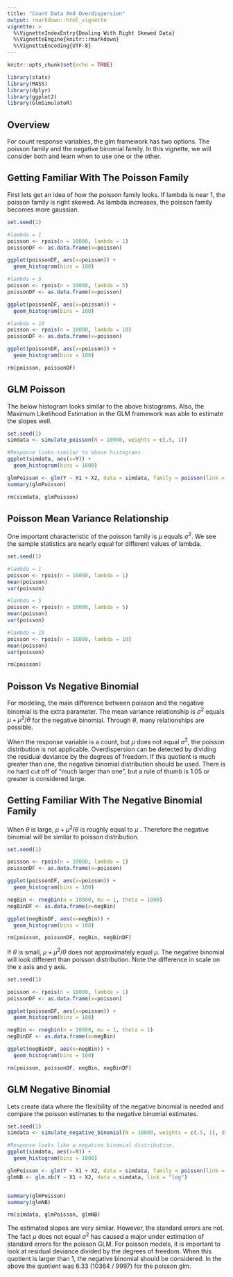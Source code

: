 ```yaml
---
title: "Count Data And Overdispersion"
output: rmarkdown::html_vignette
vignette: >
  %\VignetteIndexEntry{Dealing With Right Skewed Data}
  %\VignetteEngine{knitr::rmarkdown}
  %\VignetteEncoding{UTF-8}
---
```


```r
knitr::opts_chunk$set(echo = TRUE)

library(stats)
library(MASS)
library(dplyr)
library(ggplot2)
library(GlmSimulatoR)
```

## Overview

For count response variables, the glm framework has two options. The poisson family and the negative binomial family. In this vignette, we will consider both and learn when to use one or the other.


## Getting Familiar With The Poisson Family

First lets get an idea of how the poisson family looks. If lambda is near 1, the poisson family is right skewed. As lambda increases, the poisson family becomes more gaussian. 

```r
set.seed(1)

#lambda = 1
poisson <- rpois(n = 10000, lambda = 1)
poissonDF <- as.data.frame(x=poisson)

ggplot(poissonDF, aes(x=poisson)) + 
  geom_histogram(bins = 100)

#lambda = 5
poisson <- rpois(n = 10000, lambda = 5)
poissonDF <- as.data.frame(x=poisson)

ggplot(poissonDF, aes(x=poisson)) + 
  geom_histogram(bins = 100)

#lambda = 10
poisson <- rpois(n = 10000, lambda = 10)
poissonDF <- as.data.frame(x=poisson)

ggplot(poissonDF, aes(x=poisson)) + 
  geom_histogram(bins = 100)

```

```r
rm(poisson, poissonDF)

```


## GLM Poisson
The below histogram looks similar to the above histograms. Also, the Maximum Likelihood Estimation in the GLM framework was able to estimate the slopes well. 

```r

set.seed(1)
simdata <- simulate_poisson(N = 10000, weights = c(.5, 1))

#Response looks similar to above histograms
ggplot(simdata, aes(x=Y)) + 
  geom_histogram(bins = 1000)

glmPoisson <- glm(Y ~ X1 + X2, data = simdata, family = poisson(link = "log"))
summary(glmPoisson)

```

```r
rm(simdata, glmPoisson)
```

## Poisson Mean Variance Relationship
One important characteristic of the poisson family is $\mu$ equals $\sigma^2$. We see the sample statistics are nearly equal for different values of lambda.

```r

set.seed(1)

#lambda = 1
poisson <- rpois(n = 10000, lambda = 1)
mean(poisson)
var(poisson)

#lambda = 5
poisson <- rpois(n = 10000, lambda = 5)
mean(poisson)
var(poisson)

#lambda = 10
poisson <- rpois(n = 10000, lambda = 10)
mean(poisson)
var(poisson)
```

```r
rm(poisson)
```

## Poisson Vs Negative Binomial
For modeling, the main difference between poisson and the negative binomial is the extra parameter. The mean variance relationship is $\sigma^2$ equals $\mu + \mu^2/\theta$ for the negative binomial. Through $\theta$, many relationships are possible. 

When the response variable is a count, but $\mu$ does not equal $\sigma^2$, the poisson distribution is not applicable. Overdispersion can be detected by dividing the residual deviance by the degrees of freedom. If this quotient is much greater than one, the negative binomial distribution should be used. There is no hard cut off of "much larger than one", but a rule of thumb is 1.05 or greater is considered large.

## Getting Familiar With The Negative Binomial Family
When $\theta$ is large, $\mu + \mu^2/\theta$ is roughly equal to $\mu$ . Therefore the negative binomial will be similar to poisson distribution.

```r
set.seed(1)

poisson <- rpois(n = 10000, lambda = 1)
poissonDF <- as.data.frame(x=poisson)

ggplot(poissonDF, aes(x=poisson)) + 
  geom_histogram(bins = 100)

negBin <- rnegbin(n = 10000, mu = 1, theta = 1000)
negBinDF <- as.data.frame(x=negBin)

ggplot(negBinDF, aes(x=negBin)) + 
  geom_histogram(bins = 100)

```

```r
rm(poisson, poissonDF, negBin, negBinDF)
```


If $\theta$ is small, $\mu + \mu^2/\theta$ does not approximately equal $\mu$. The negative binomial will look different than poisson distribution. Note the difference in scale on the x axis and y axis.


```r
set.seed(1)

poisson <- rpois(n = 10000, lambda = 1)
poissonDF <- as.data.frame(x=poisson)

ggplot(poissonDF, aes(x=poisson)) + 
  geom_histogram(bins = 100)

negBin <- rnegbin(n = 10000, mu = 1, theta = 1)
negBinDF <- as.data.frame(x=negBin)

ggplot(negBinDF, aes(x=negBin)) + 
  geom_histogram(bins = 100)
```

```r
rm(poisson, poissonDF, negBin, negBinDF)
```

## GLM Negative Binomial
Lets create data where the flexibility of the negative binomial is needed and compare the poisson estimates to the negative binomial estimates. 

```r

set.seed(1)
simdata <- simulate_negative_binomial(N = 10000, weights = c(.5, 1), dispersion = 5) #dispersion is theta.

#Response looks like a negative binomial distribution.
ggplot(simdata, aes(x=Y)) + 
  geom_histogram(bins = 1000)

glmPoisson <- glm(Y ~ X1 + X2, data = simdata, family = poisson(link = "log"))
glmNB <- glm.nb(Y ~ X1 + X2, data = simdata, link = "log")


summary(glmPoisson)
summary(glmNB)

```

```r
rm(simdata, glmPoisson, glmNB)
```
The estimated slopes are very similar. However, the standard errors are not. The fact $\mu$ does not equal $\sigma^2$ has caused a major under estimation of standard errors for the poisson GLM. For poisson models, it is important to look at residual deviance divided by the degrees of freedom. When this quotient is larger than 1, the negative binomial should be considered. In the above the quotient was 6.33 (10364 / 9997) for the poisson glm.
